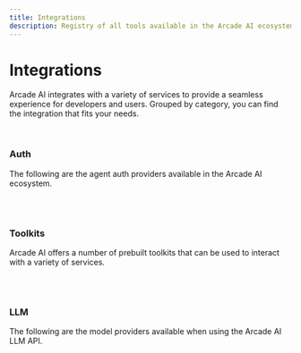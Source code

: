 ```yaml
---
title: Integrations
description: Registry of all tools available in the Arcade AI ecosystem
---
```



# Integrations

Arcade AI integrates with a variety of services to provide a seamless experience
for developers and users. Grouped by category, you can find the integration that
fits your needs.

<br />


### Auth

The following are the agent auth providers available in the Arcade AI ecosystem.
<br />

<div className={styles.toolGrid}>
    <ToolCard
        name="Google"
        image="google"
        summary="Authenticate agents with Google"
        link="/docs/integrations/google"
        category="Auth"
    />
    <ToolCard
        name="Slack"
        image="slack"
        summary="Authenticate agents with Slack"
        link="/docs/integrations/slack"
        category="Auth"
    />
    <ToolCard
        name="GitHub"
        image="github"
        summary="Authenticate agents with GitHub"
        link="/docs/integrations/github"
        category="Auth"
    />
    <ToolCard
        name="X"
        image="twitter"
        summary="Authenticate agents with X (Twitter)"
        link="/docs/integrations/x"
        category="Auth"
    />
</div>


<br />
<br />

### Toolkits

Arcade AI offers a number of prebuilt toolkits that can be used to interact with
a variety of services.
<br />

<div className={styles.toolGrid}>
    <ToolCard
        name="Slack"
        image="slack"
        summary="Send and receive messages to Slack channels and users with agents"
        link="/docs/integrations/slack"
        category="Toolkit"
    />
    <ToolCard
        name="Search"
        image="serpapi"
        summary="Use SerpAPI to search the web for information"
        link="/docs/integrations/search"
        category="Toolkit"
    />
    <ToolCard
        name="Gmail"
        image="gmail"
        summary="Read, draft and send emails with your agents."
        link="/docs/integrations/google"
        category="Toolkit"
    />
    <ToolCard
        name="Google Calendar"
        image="calendar"
        summary="Interact with Google Calendar to schedule and manage appointments"
        link="/docs/integrations/google"
        category="Toolkit"
    />
    <ToolCard
        name="GitHub"
        image="github"
        summary="Interact with private and public GitHub repositories, issues, pull requests, and more"
        link="/docs/integrations/github"
        category="Toolkit"
    />
    <ToolCard
        name="X"
        image="twitter"
        summary="Integrate agents with X (Twitter), including tweets, users, and more"
        link="/docs/integrations/x"
        category="Toolkit"
    />

</div>



<br />
<br />


### LLM

The following are the model providers available when using the Arcade AI LLM API.
<br />

<div className={styles.toolGrid}>
    <ToolCard
        name="OpenAI"
        image="google"
        summary="Use OpenAI models to generate text, images, and more"
        link="/docs/integrations/openai"
        category="LLM"
    />
    <ToolCard
        name="Anthropic"
        image="google"
        summary="Use Anthropic models to generate text, images, and more"
        link="/docs/integrations/anthropic"
        category="LLM"
    />
</div>
